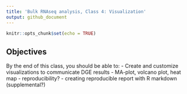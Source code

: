 ```yaml
---
title: 'Bulk RNAseq analysis, Class 4: Visualization'
output: github_document
---
```


<!--class4.md is generated from class4.Rmd. Please edit that file -->

```r
knitr::opts_chunk$set(echo = TRUE)
```

## Objectives

By the end of this class, you should be able to:
- Create and customize visualizations to communicate DGE results
- MA-plot, volcano plot, heat map
- reproducibility?
- creating reproducible report with R markdown (supplemental?)
